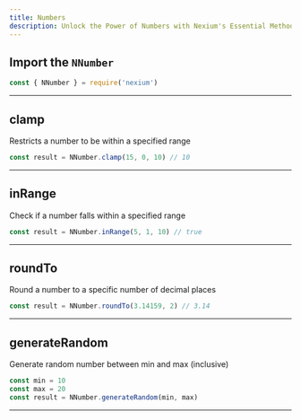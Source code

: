 ```yaml
---
title: Numbers
description: Unlock the Power of Numbers with Nexium's Essential Methods
---
```


## Import the `NNumber`

```js
const { NNumber } = require('nexium')
```

---

## clamp

Restricts a number to be within a specified range

```js
const result = NNumber.clamp(15, 0, 10) // 10
```

---

## inRange

Check if a number falls within a specified range

```js
const result = NNumber.inRange(5, 1, 10) // true
```

---

## roundTo

Round a number to a specific number of decimal places

```js
const result = NNumber.roundTo(3.14159, 2) // 3.14
```

---

## generateRandom

Generate random number between min and max (inclusive)

```js
const min = 10
const max = 20
const result = NNumber.generateRandom(min, max)
```

---
